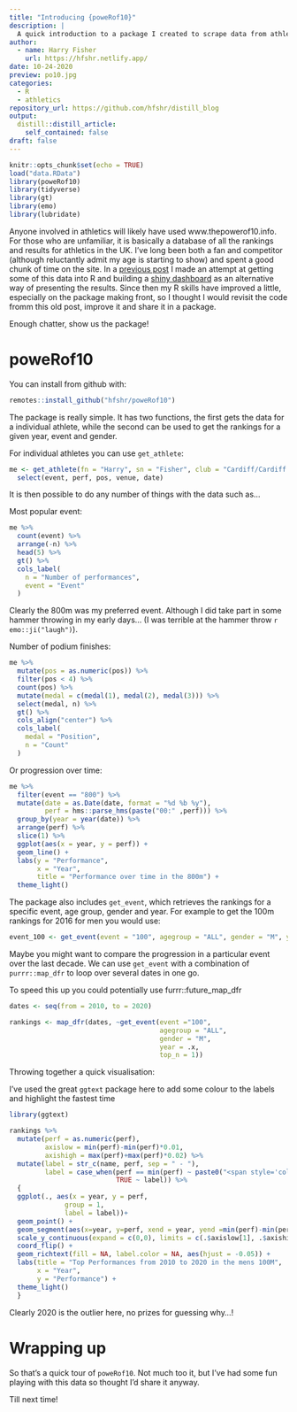```yaml
---
title: "Introducing {poweRof10}"
description: |
  A quick introduction to a package I created to scrape data from athletics rankings website www.thepowerof10.info.
author:
  - name: Harry Fisher
    url: https://hfshr.netlify.app/
date: 10-24-2020
preview: po10.jpg
categories:
  - R
  - athletics
repository_url: https://github.com/hfshr/distill_blog  
output:
  distill::distill_article:
    self_contained: false
draft: false  
---
```


```r
knitr::opts_chunk$set(echo = TRUE)
load("data.RData")
library(poweRof10)
library(tidyverse)
library(gt)
library(emo)
library(lubridate)
```

Anyone involved in athletics will likely have used www.thepowerof10.info. For those who are unfamiliar, it is basically a database of all the rankings and results for athletics in the UK. I've long been both a fan and competitor (although reluctantly admit my age is starting to show) and spent a good chunk of time on the site. In a [previous post](https://hfshr.netlify.app/posts/2020-03-08-athletics-rankings/) I made an attempt at getting some of this data into R and building a [shiny dashboard](https://harryfish.shinyapps.io/resultsdashboard/) as an alternative way of presenting the results. Since then my R skills have improved a little, especially on the package making front, so I thought I would revisit the code fromm this old post, improve it and share it in a package. 

Enough chatter, show us the package!

# poweRof10

You can install from github with:

```r
remotes::install_github("hfshr/poweRof10")
```

The package is really simple. It has two functions, the first gets the data for a individual athlete, while the second can be used to get the rankings for a given year, event and gender.

For individual athletes you can use `get_athlete`:

```r
me <- get_athlete(fn = "Harry", sn = "Fisher", club = "Cardiff/Cardiff Met Uni") %>% 
  select(event, perf, pos, venue, date) 
```

It is then possible to do any number of things with the data such as...

Most popular event:

```r
me %>% 
  count(event) %>% 
  arrange(-n) %>% 
  head(5) %>% 
  gt() %>% 
  cols_label(
    n = "Number of performances",
    event = "Event"
  )
```

Clearly the 800m was my preferred event. Although I did take part in some hammer throwing in my early days... (I was terrible at the hammer throw `r emo::ji("laugh")`). 

Number of podium finishes:

```r
me %>% 
  mutate(pos = as.numeric(pos)) %>% 
  filter(pos < 4) %>% 
  count(pos) %>% 
  mutate(medal = c(medal(1), medal(2), medal(3))) %>% 
  select(medal, n) %>% 
  gt() %>% 
  cols_align("center") %>% 
  cols_label(
    medal = "Position",
    n = "Count"
  )

```

Or progression over time:

```r
me %>% 
  filter(event == "800") %>% 
  mutate(date = as.Date(date, format = "%d %b %y"),
         perf = hms::parse_hms(paste("00:" ,perf))) %>% 
  group_by(year = year(date)) %>% 
  arrange(perf) %>% 
  slice(1) %>% 
  ggplot(aes(x = year, y = perf)) +
  geom_line() +
  labs(y = "Performance", 
       x = "Year",
       title = "Performance over time in the 800m") +
  theme_light()
```

The package also includes `get_event`, which retrieves the rankings for a specific event, age group, gender and year. For example to get the 100m rankings for 2016 for men you would use:

```r
event_100 <- get_event(event = "100", agegroup = "ALL", gender = "M", year = 2016, top_n = 20) 
```

Maybe you might want to compare the progression in a particular event over the last decade. We can use `get_event` with a combination of `purrr::map_dfr` to loop over several dates in one go.

<aside>

To speed this up you could potentially use furrr::future_map_dfr 

</aside>

```r

dates <- seq(from = 2010, to = 2020)

rankings <- map_dfr(dates, ~get_event(event ="100", 
                                      agegroup = "ALL", 
                                      gender = "M", 
                                      year = .x, 
                                      top_n = 1))

```

Throwing together a quick visualisation:

<aside>

I've used the great `ggtext` package here to add some colour to the labels and highlight the fastest time

</aside>

```r
library(ggtext)

rankings %>% 
  mutate(perf = as.numeric(perf),
         axislow = min(perf)-min(perf)*0.01,
         axishigh = max(perf)+max(perf)*0.02) %>% 
  mutate(label = str_c(name, perf, sep = " - "),
         label = case_when(perf == min(perf) ~ paste0("<span style='color:#D4AF37'>**", label, "**</span>"),
                           TRUE ~ label)) %>% 
  {
  ggplot(., aes(x = year, y = perf, 
              group = 1, 
              label = label))+
  geom_point() +
  geom_segment(aes(x=year, y=perf, xend = year, yend =min(perf)-min(perf)*0.01))+
  scale_y_continuous(expand = c(0,0), limits = c(.$axislow[1], .$axishigh[1])) +
  coord_flip() +
  geom_richtext(fill = NA, label.color = NA, aes(hjust = -0.05)) +
  labs(title = "Top Performances from 2010 to 2020 in the mens 100M",
       x = "Year",
       y = "Performance") +
  theme_light() 
  }

```

Clearly 2020 is the outlier here, no prizes for guessing why...! 

# Wrapping up

So that's a quick tour of `poweRof10`. Not much too it, but I've had some fun playing with this data so thought I'd share it anyway. 

Till next time!

